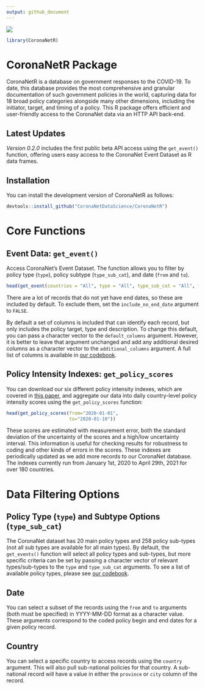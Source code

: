 ```yaml
---
output: github_document
---
```


![](https://www.coronanet-project.org/images/logo_transparent_slim.png)

```r
library(CoronaNetR)
```


# CoronaNetR Package

CoronaNetR is a database on government responses to the COVID-19. To
date, this database provides the most comprehensive and granular
documentation of such government policies in the world, capturing data
for 18 broad policy categories alongside many other dimensions,
including the initiator, target, and timing of a policy. This R package
offers efficient and user-friendly access to the CoronaNet data via an HTTP API back-end. 

## Latest Updates

*Version 0.2.0* includes the first public beta API access using the `get_event()` function, offering users easy access to the CoronaNet Event Dataset as R data frames.

## Installation

You can install the development version of CoronaNetR as
follows:

``` r
devtools::install_github("CoronaNetDataScience/CoronaNetR")
```

# Core Functions

## Event Data: `get_event()`

Access CoronaNet’s Event Dataset. The function allows you to filter by
policy type (`type`), policy subtype (`type_sub_cat`), and date (`from`
and `to`).

```r
head(get_event(countries = "All", type = "All", type_sub_cat = "All", from = "2019-12-31", to = "2020-01-10"))
```

There are a lot of records that do not yet have end dates, so these are included by default. To exclude them, set the `include_no_end_date` argument to `FALSE`.

By default a set of columns is included that can identify each record, but only includes the policy target, type and description. To change this default, you can pass a character vector to the `default_columns` argument. However, it is better to leave that argument unchanged and add any additional desired columns as a character vector to the `additional_columns` argument. A full list of columns is available in [our codebook](https://www.coronanet-project.org/assets/CoronaNet_Codebook_Panel.pdf).

## Policy Intensity Indexes: `get_policy_scores` 

You can download our six different policy intensity indexes, which are covered in [this paper](https://osf.io/preprints/socarxiv/rn9xk/), and aggregate our data into daily country-level policy intensity scores using the `get_policy_scores` function: 

```r
head(get_policy_scores(from="2020-01-01",
                       to="2020-01-10"))
```


These scores are estimated with measurement error, both the standard deviation of the uncertainty of the scores and a high/low uncertainty interval. This information is useful for checking results for robustness to coding and other kinds of errors in the scores. These indexes are periodically updated as we add more records to our CoronaNet database. The indexes currently run from January 1st, 2020 to April 29th, 2021 for over 180 countries.

# Data Filtering Options

## Policy Type (`type`) and Subtype Options (`type_sub_cat`)

The CoronaNet dataset has 20 main policy types and 258 policy sub-types (not all sub types are available for all main types). By default, the `get_events()` function will select all policy types and sub-types, but more specific criteria can be set by passing a character vector of relevant types/sub-types to the `type` and `type_sub_cat` arguments. To see a list of available policy types, please see [our codebook](https://www.coronanet-project.org/assets/CoronaNet_Codebook_Panel.pdf).

## Date

You can select a subset of the records using the `from` and `to` arguments (both must be specified) in YYYY-MM-DD format as a character value. These arguments correspond to the coded policy begin and end dates for a given policy record.

## Country

You can select a specific country to access records using the `country` argument. This will also pull sub-national policies for that country. A sub-national record will have a value in either the `province` or `city` column of the record.
